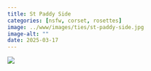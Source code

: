 ```yaml
---
title: St Paddy Side
categories: [nsfw, corset, rosettes]
image: ../www/images/ties/st-paddy-side.jpg
image-alt: ""
date: 2025-03-17
---
```



![](../www/images/ties/st-paddy-side.jpg)


